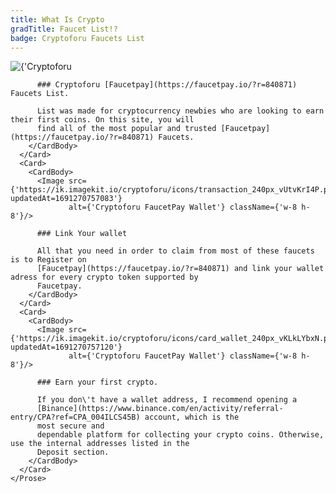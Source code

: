 ```yaml
---
title: What Is Crypto
gradTitle: Faucet List!?
badge: Cryptoforu Faucets List
---
```


<Section id={'faucet-list-desc'} ariaLabel={'Faucet List Description'}
         className={'relative border-t border-t-cyan-50 dark:border-t-slate-950'}>
  <SectionGrid/>
  <Container className={'relative'}>
    <SectionHeader
      className={'max-w-3xl text-center'}
      title={'What Is Crypto'}
      gradTitle={' Faucet List!?'}
      desc={'One of the most interesting ways to earn crypto coins is by using Crypto Faucets Lists. You can earn several different cryptocurrencies in one place, and at any time you choose.'}
      badgeLabel={'Cryptoforu Faucets List'}
    />
    <Prose className={'max-w-none mx-auto mt-4 grid grid-cols-1 gap-8 pt-10 sm:grid-cols-2 xl:grid-cols-3'}>
      <Card>
        <CardBody>
          <Image
            src={'https://ik.imagekit.io/cryptoforu/icons/summary_list_240px_FDvQl0uLP.png?updatedAt=1691270757065'}
            alt={'Cryptoforu FaucetPay Faucets Lists'} className={'w-8 h-8'}/>

          ### Cryptoforu [Faucetpay](https://faucetpay.io/?r=840871) Faucets List.

          List was made for cryptocurrency newbies who are looking to earn their first coins. On this site, you will
          find all of the most popular and trusted [Faucetpay](https://faucetpay.io/?r=840871) Faucets.
        </CardBody>
      </Card>
      <Card>
        <CardBody>
          <Image src={'https://ik.imagekit.io/cryptoforu/icons/transaction_240px_vUtvKrI4P.png?updatedAt=1691270757083'}
                 alt={'Cryptoforu FaucetPay Wallet'} className={'w-8 h-8'}/>

          ### Link Your wallet

          All that you need in order to claim from most of these faucets is to Register on
          [Faucetpay](https://faucetpay.io/?r=840871) and link your wallet adress for every crypto token supported by
          Faucetpay.
        </CardBody>
      </Card>
      <Card>
        <CardBody>
          <Image src={'https://ik.imagekit.io/cryptoforu/icons/card_wallet_240px_vKLkLYbxN.png?updatedAt=1691270757120'}
                 alt={'Cryptoforu FaucetPay Wallet'} className={'w-8 h-8'}/>

          ### Earn your first crypto.

          If you don\'t have a wallet address, I recommend opening a
          [Binance](https://www.binance.com/en/activity/referral-entry/CPA?ref=CPA_004ILCS45B) account, which is the
          most secure and
          dependable platform for collecting your crypto coins. Otherwise, use the internal addresses listed in the
          Deposit section.
        </CardBody>
      </Card>
    </Prose>
  </Container>
</Section>